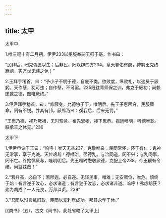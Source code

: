 ```yaml
---
---
---
```

title: 太甲
---




太甲中

1.唯三祀十有二月朔，伊尹233以冕服奉嗣王归于亳，作书曰：

“民非后，罔克胥匡以生；后非民，罔以辟四方234。皇天眷佑有商，俾嗣王克终厥德，实万世无疆之休！”

2.王拜手稽首，曰：“予小子不明于德，自底不类。欲败度，纵败礼，以速戾于厥躬。天作孽，犹可违；自作孽，不可逭。235既往背师保之训，弗克于厥初；尚赖匡救之德，图唯厥终。”

3.伊尹拜手稽首，曰：“修厥身，允德协于下，唯明后。先王子惠困穷，民服厥命，罔有不悦。并其有邦，厥邻乃曰：徯我后，后来无罚。”

“王懋乃德，视乃厥祖，无时豫怠。奉先思孝，接下思恭。视远唯明，听德唯聪。朕承王之休无。”236

太甲下

1.伊尹申诰于王曰：“呜呼！唯天无亲237，克敬唯亲；民罔常怀，怀于有仁；鬼神无常享，享于克诚。天位艰哉！德唯治，否德乱。与治同道，罔不兴；与乱同事，罔不亡。终始慎厥与，唯明明后。先王唯时懋敬厥德，克配上帝238。今王嗣有令绪，尚监兹哉！”

2.“若升高，必自下；若陟遐，必自迩。无轻民事，唯难；无安厥位，唯危。慎终于始！有言逆于汝心，必求诸道；有言逊于汝志，必求诸非道。呜呼！弗虑胡获？弗为胡成？一人元良，万邦以贞。239”

3.“君罔以辩言乱旧政，臣罔以宠利居成功。邦其永孚于休。”

[《商书》（五），古文《尚书》，此处省略了太甲上]